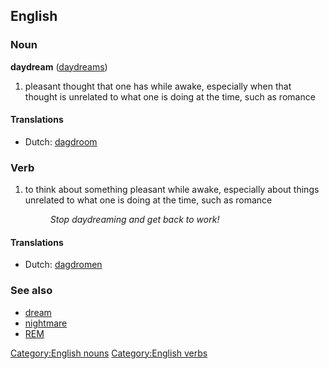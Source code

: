 ==English==
===Noun===
'''daydream''' ([[daydreams]])

#pleasant thought that one has while awake, especially when that thought is unrelated to what one is doing at the time, such as romance

====Translations====
* Dutch: [[dagdroom]]

===Verb===
{{en-infl-reg-consonant|daydream||}}
#to think about something pleasant while awake, especially about things unrelated to what one is doing at the time, such as romance
#:''Stop daydreaming and get back to work!''

====Translations====
* Dutch: [[dagdromen]]

===See also===
*[[dream]]
*[[nightmare]]
*[[REM]]

[[Category:English nouns]]
[[Category:English verbs]]